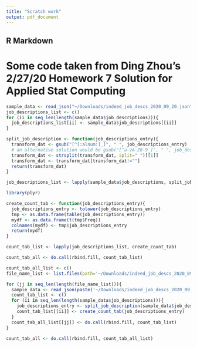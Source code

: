 ```yaml
---
title: "Scratch work" 
output: pdf_document
---
```


## R Markdown


# Some code taken from Ding Zhou's 2/27/20 Homework 7 Solution for Applied Stat Computing 

```r

sample_data <- read_json("~/Downloads/indeed_job_descs_2020_09_20.json")
job_descriptions_list <- c()
for (ii in seq_len(length(sample_data$job_descriptions))){
  job_descriptions_list[ii] <- sample_data$job_descriptions[[ii]]
}

split_job_description <- function(job_descriptions_entry){
  transform_dat <- gsub("[^[:alnum:]_]", " ", job_descriptions_entry)
  # an alternative solution would be gsub("[^a-zA-Z0-9_]", " ", job_descriptions_entry)
  transform_dat <- strsplit(transform_dat, split=" ")[[1]]
  transform_dat <- transform_dat[transform_dat!=""]
  return(transform_dat)
}

job_descriptions_list <- lapply(sample_data$job_descriptions, split_job_description)

```



```r
library(plyr)

create_count_tab <- function(job_descriptions_entry){
  job_descriptions_entry <- tolower(job_descriptions_entry)
  tmp <- as.data.frame(table(job_descriptions_entry))
  mydf <- as.data.frame(t(tmp$Freq))
  colnames(mydf) <- tmp$job_descriptions_entry
  return(mydf)
}

count_tab_list <- lapply(job_descriptions_list, create_count_tab)

count_tab_all <- do.call(rbind.fill, count_tab_list)

```

```r
count_tab_all_list <- c()
file_name_list <- list.files(path='~/Downloads/indeed_job_descs_2020_09_20.json')

for (jj in seq_len(length(file_name_list))){
  sample_data <- read_json(paste('~/Downloads/indeed_job_descs_2020_09_20.json',file_name_list[jj], sep =''))
  count_tab_list <- c()
  for (ii in seq_len(length(sample_data$job_descriptions))){
    job_descriptions_entry <- split_job_description(sample_data$job_descriptions[[ii]])
    count_tab_list[[ii]] <- create_count_tab(job_descriptions_entry)
  }
  count_tab_all_list[[jj]] <- do.call(rbind.fill, count_tab_list)
}

count_tab_all <- do.call(rbind.fill, count_tab_all_list)

```